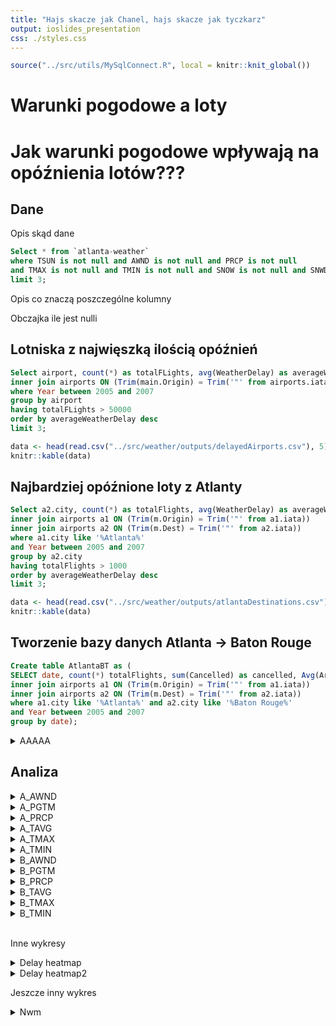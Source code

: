 ```yaml
---
title: "Hajs skacze jak Chanel, hajs skacze jak tyczkarz"
output: ioslides_presentation
css: ./styles.css
---
```


```r
source("../src/utils/MySqlConnect.R", local = knitr::knit_global())

```

# Warunki pogodowe a loty

# Jak warunki pogodowe wpływają na opóźnienia lotów???

## Dane
Opis skąd dane
```sql
Select * from `atlanta-weather`
where TSUN is not null and AWND is not null and PRCP is not null
and TMAX is not null and TMIN is not null and SNOW is not null and SNWD is not null
limit 3;
```
Opis co znaczą poszczególne kolumny

Obczajka ile jest nulli

## Lotniska z najwięszką ilością opóźnień
```sql
Select airport, count(*) as totalFLights, avg(WeatherDelay) as averageWeatherDelay from main
inner join airports ON (Trim(main.Origin) = Trim('"' from airports.iata))
where Year between 2005 and 2007
group by airport
having totalFLights > 50000
order by averageWeatherDelay desc
limit 3;
```
```r
data <- head(read.csv("../src/weather/outputs/delayedAirports.csv"), 5)
knitr::kable(data)
```

## Najbardziej opóźnione loty z Atlanty
```sql
Select a2.city, count(*) as totalFlights, avg(WeatherDelay) as averageWeatherDelay from main m
inner join airports a1 ON (Trim(m.Origin) = Trim('"' from a1.iata))
inner join airports a2 ON (Trim(m.Dest) = Trim('"' from a2.iata))
where a1.city like '%Atlanta%'
and Year between 2005 and 2007
group by a2.city
having totalFlights > 1000
order by averageWeatherDelay desc
limit 3;
```
```r
data <- head(read.csv("../src/weather/outputs/atlantaDestinations.csv"), 5)
knitr::kable(data)
```

## Tworzenie bazy danych Atlanta -> Baton Rouge
```sql
Create table AtlantaBT as (
SELECT date, count(*) totalFlights, sum(Cancelled) as cancelled, Avg(ArrDelay), Avg(DepDelay), AVG(TaxiIn),avg(TaxiOut), Avg(WeatherDelay)  from main m
inner join airports a1 ON (Trim(m.Origin) = Trim('"' from a1.iata))
inner join airports a2 ON (Trim(m.Dest) = Trim('"' from a2.iata))
where a1.city like '%Atlanta%' and a2.city like '%Baton Rouge%'
and Year between 2005 and 2007
group by date);
```
<details>
<summary>AAAAA</summary>

```sql
SELECT
    a.date,
    avg(totalFlights) as totalFlights,
    avg(cancelled) as cancelled,
    Avg(`avg(ArrDelay)`) as ArrDelay,
    Avg(`avg(DepDelay)`) as DepDelay,
    Avg(`avg(TaxiIn)`) as TaxiIn,
    Avg(`avg(TaxiOut)`) as TaxiOut,
    Avg(`avg(WeatherDelay)`) as WeatherDelay,
    Avg(aw.AWND) as A_AWND,
    Avg(aw.PGTM) as A_PGTM,
    Avg(aw.PRCP) as A_PRCP,
    Avg(aw.TAVG) as A_TAVG,
    Avg(aw.TMAX) as A_TMAX,
    Avg(aw.TMIN) as A_TMIN,
    Avg(bw.AWND) as B_AWND,
    Avg(bw.PGTM) as B_PGTM,
    Avg(bw.PRCP) as B_PRCP,
    Avg(bw.TAVG) as B_TAVG,
    Avg(bw.TMAX) as B_TMAX,
    Avg(bw.TMIN) as B_TMIN
from AtlantaBT a
inner join `atlanta-weather` aw on (a.date = aw.DATE)
inner join `br-weather` bw on a.date = bw.DATE
group by date
limit 5;

```
</details>

## Analiza
<details>
<summary>A_AWND</summary>
<img alt="A_AWND" src="../src/weather/outputs/plots/A_AWND.png" width="100%"/>
</details>

<details>
<summary>A_PGTM</summary>
<img alt="A_PGTM" src="../src/weather/outputs/plots/A_PGTM.png" width="100%"/>
</details>

<details>
<summary>A_PRCP</summary>
<img alt="A_PRCP" src="../src/weather/outputs/plots/A_PRCP.png" width="100%"/>
</details>

<details>
<summary>A_TAVG</summary>
<img alt="A_TAVG" src="../src/weather/outputs/plots/A_TAVG.png" width="100%"/>
</details>

<details>
<summary>A_TMAX</summary>
<img alt="A_TMAX" src="../src/weather/outputs/plots/A_TMAX.png" width="100%"/>
</details>

<details>
<summary>A_TMIN</summary>
<img alt="A_TMIN" src="../src/weather/outputs/plots/A_TMIN.png" width="100%"/>
</details>

<details>
<summary>B_AWND</summary>
<img alt="B_AWND" src="../src/weather/outputs/plots/B_AWND.png" width="100%"/>
</details>

<details>
<summary>B_PGTM</summary>
<img alt="B_PGTM" src="../src/weather/outputs/plots/B_PGTM.png" width="100%"/>
</details>

<details>
<summary>B_PRCP</summary>
<img alt="B_PRCP" src="../src/weather/outputs/plots/B_PRCP.png" width="100%"/>
</details>

<details>
<summary>B_TAVG</summary>
<img alt="B_TAVG" src="../src/weather/outputs/plots/B_TAVG.png" width="100%"/>
</details>

<details>
<summary>B_TMAX</summary>
<img alt="B_TMAX" src="../src/weather/outputs/plots/B_TMAX.png" width="100%"/>
</details>

<details>
<summary>B_TMIN</summary>
<img alt="B_TMIN" src="../src/weather/outputs/plots/B_TMIN.png" width="100%"/>
</details>
<br/>
Inne wykresy

<details>
<summary>Delay heatmap</summary>
<img alt="Delay heatmap" src="../src/weather/outputs/plots/heatmap.png" width="50%" height="70%"/>
</details>

<details>
<summary>Delay heatmap2</summary>
<img alt="Delay heatmap2" src="../src/weather/outputs/plots/heatmap2.png" width="50%" height="70%"/>
</details>

Jeszcze inny wykres

<details>
<summary>Nwm</summary>
<img alt="aaa" src="../src/weather/outputs/plots/weatherDelayOvertime.png" width="50%" height="70%"/>

## Zmiana planów: Atlanta ale gdziekolwiek
<details>
<summary>AAAAA</summary>
```sql
Create table atlanta as (Select date, a2.state, a2.city, Cancelled, Distance, ArrDelay,
    DepDelay, TaxiOut, TaxiIn, WeatherDelay
from main m
      inner join airports a1 ON (Trim(m.Origin) = Trim('"' from a1.iata))
      inner join airports a2 ON (Trim(m.Dest) = Trim('"' from a2.iata))
where a1.city like '%Atlanta%'
and year between 2005 and 2007);
```
</details>
<details>
<summary>AAAAA</summary>
```sql
Select m.date,
       Count(*)            as Flights,
       sum(m.Cancelled)    as Cancelled,
       avg(m.Distance)     as Distance,
       avg(m.ArrDelay)     as ArrDelay,
       avg(m.DepDelay)     as DepDelay,
       avg(m.TaxiOut)      as TaxiOut,
       avg(m.TaxiIn)       as TaxiIn,
       avg(m.WeatherDelay) as WeatherDelay,
       avg(w.AWND)         as AWND,
       avg(w.PGTM)         as PGTM,
       avg(w.PRCP)         as PRCP,
       avg(w.SNOW)         as SNOW,
       avg(w.SNWD)         as SNWD,
       avg(w.TMAX)         as TMAX,
       avg(w.TMIN)         as TMIN
from atlanta m
         inner join `atlanta-weather` w on (m.date = w.date)
group by m.date
LIMIT 5;
```
</details>
```r
data <- head(read.csv("../src/weather/outputs/atlantaAnwhrWeather.csv"), 5)
knitr::kable(data)
```

## Analiza
<details>
<summary>Comparison</summary>
<div style="width:100%; display: flex">
<img src="../src/weather/outputs/plotsBroader/weatherDelayOvertime.png" alt="Image 1" style="width: 48%;">
<img src="../src/weather/outputs/plots/weatherDelayOvertime.png" alt="Image 2" style="width: 48%;">
</div>
</details>

<details>
<summary>AWND</summary>
<img alt="AWND" src="../src/weather/outputs/plotsBroader/AWND.png" width="100%"/>
</details>

<details>
<summary>PGTM</summary>
<img alt="PGTM" src="../src/weather/outputs/plotsBroader/PGTM.png" width="100%"/>
</details>

<details>
<summary>PRCP</summary>
<img alt="PRCP" src="../src/weather/outputs/plotsBroader/PRCP.png" width="100%"/>
</details>

<details>
<summary>SNOW</summary>
<img alt="SNOW" src="../src/weather/outputs/plotsBroader/SNOW.png" width="100%"/>
</details>

<details>
<summary>SNWD</summary>
<img alt="SNWD" src="../src/weather/outputs/plotsBroader/SNWD.png" width="100%"/>
</details>

<details>
<summary>TMAX</summary>
<img alt="TMAX" src="../src/weather/outputs/plotsBroader/TMAX.png" width="100%"/>
</details>

<details>
<summary>TMIN</summary>
<img alt="TMIN" src="../src/weather/outputs/plotsBroader/TMIN.png" width="100%"/>
</details>

<br/>
Inne wykresy

<details>
<summary>Delay heatmap</summary>
<img alt="Delay heatmap" src="../src/weather/outputs/plotsBroader/heatmap.png" width="50%" height="70%"/>
</details>

<details>
<summary>Delay heatmap2</summary>
<img alt="Delay heatmap2" src="../src/weather/outputs/plotsBroader/heatmap2.png" width="50%" height="70%"/>
</details>